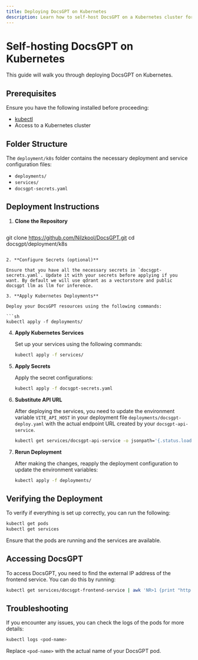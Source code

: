 ```yaml
---
title: Deploying DocsGPT on Kubernetes
description: Learn how to self-host DocsGPT on a Kubernetes cluster for scalable and robust deployments.
---
```


# Self-hosting DocsGPT on Kubernetes

This guide will walk you through deploying DocsGPT on Kubernetes.

## Prerequisites

Ensure you have the following installed before proceeding:

- [kubectl](https://kubernetes.io/docs/tasks/tools/install-kubectl/)
- Access to a Kubernetes cluster

## Folder Structure

The `deployment/k8s` folder contains the necessary deployment and service configuration files:

- `deployments/`
- `services/`
- `docsgpt-secrets.yaml`

## Deployment Instructions

1. **Clone the Repository**

   ```sh
git clone https://github.com/Nilzkool/DocsGPT.git
cd docsgpt/deployment/k8s
   ```

2. **Configure Secrets (optional)**

   Ensure that you have all the necessary secrets in `docsgpt-secrets.yaml`. Update it with your secrets before applying if you want. By default we will use qdrant as a vectorstore and public docsgpt llm as llm for inference.

3. **Apply Kubernetes Deployments**

   Deploy your DocsGPT resources using the following commands:

   ```sh
   kubectl apply -f deployments/
   ```

4. **Apply Kubernetes Services**

   Set up your services using the following commands:

   ```sh
   kubectl apply -f services/
   ```

5. **Apply Secrets**

   Apply the secret configurations:

   ```sh
   kubectl apply -f docsgpt-secrets.yaml
   ```

6. **Substitute API URL**

   After deploying the services, you need to update the environment variable `VITE_API_HOST` in your deployment file `deployments/docsgpt-deploy.yaml` with the actual endpoint URL created by your `docsgpt-api-service`.

    ```sh
    kubectl get services/docsgpt-api-service -o jsonpath='{.status.loadBalancer.ingress[0].ip}' | xargs -I {} sed -i "s|<your-api-endpoint>|{}|g" deployments/docsgpt-deploy.yaml
    ```

7. **Rerun Deployment**

   After making the changes, reapply the deployment configuration to update the environment variables:

   ```sh
   kubectl apply -f deployments/
   ```

## Verifying the Deployment

To verify if everything is set up correctly, you can run the following:

```sh
kubectl get pods
kubectl get services
```

Ensure that the pods are running and the services are available.

## Accessing DocsGPT

To access DocsGPT, you need to find the external IP address of the frontend service. You can do this by running:

```sh
kubectl get services/docsgpt-frontend-service | awk 'NR>1 {print "http://" $4}'
```

## Troubleshooting

If you encounter any issues, you can check the logs of the pods for more details:

```sh
kubectl logs <pod-name>
```

Replace `<pod-name>` with the actual name of your DocsGPT pod.